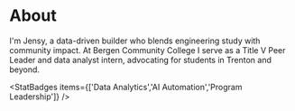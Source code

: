 # About

I'm Jensy, a data-driven builder who blends engineering study with community impact. At Bergen Community College I serve as a Title V Peer Leader and data analyst intern, advocating for students in Trenton and beyond.

<StatBadges items={['Data Analytics','AI Automation','Program Leadership']} />

